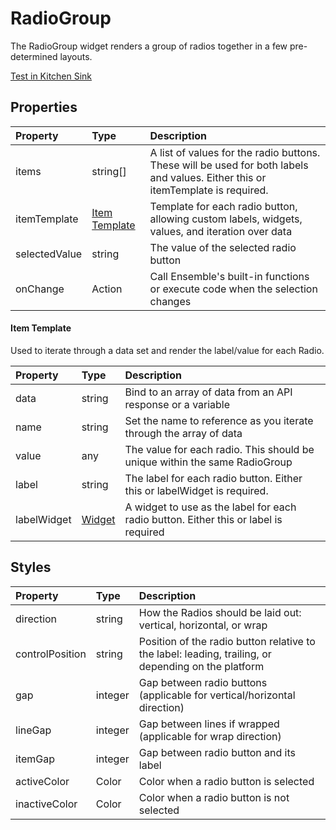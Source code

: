 
# RadioGroup

The RadioGroup widget renders a group of radios together in a few pre-determined layouts.

[Test in Kitchen Sink](https://studio.ensembleui.com/app/e24402cb-75e2-404c-866c-29e6c3dd7992/screen/lnzZvXa2PLNV1ZkNYMsl)

## Properties

| Property      | Type              | Description                                                                                               |
| :------------ | :---------------- | :-------------------------------------------------------------------------------------------------------- |
| items         | string[]          | A list of values for the radio buttons. These will be used for both labels and values. Either this or itemTemplate is required.                    |
| itemTemplate  | [Item Template](#item-template)             | Template for each radio button, allowing custom labels, widgets, values, and iteration over data          |
| selectedValue | string            | The value of the selected radio button                                                                   |
| onChange      | Action            | Call Ensemble's built-in functions or execute code when the selection changes                             |

<FormField />

#### Item Template
Used to iterate through a data set and render the label/value for each Radio.

| Property | Type   | Description                                                        |
| :------- | :----- | :----------------------------------------------------------------- |
| data     | string | Bind to an array of data from an API response or a variable        |
| name     | string | Set the name to reference as you iterate through the array of data |
| value    | any    | The value for each radio. This should be unique within the same RadioGroup                                |
| label    | string | The label for each radio button. Either this or labelWidget is required.                                    |
| labelWidget | [Widget](/widgets) | A widget to use as the label for each radio button. Either this or label is required                  |


## Styles
| Property                  | Type              | Description                                                                                                  |
| :------------------------ | :---------------- | :----------------------------------------------------------------------------------------------------------- |
| direction                 | string            | How the Radios should be laid out: vertical, horizontal, or wrap                                                                 |
| controlPosition           | string            | Position of the radio button relative to the label: leading, trailing, or depending on the platform                              |
| gap                       | integer           | Gap between radio buttons (applicable for vertical/horizontal direction)                                                                                    |
| lineGap                   | integer           | Gap between lines if wrapped (applicable for wrap direction) |
| itemGap                   | integer           | Gap between radio button and its label                                                                       |
| activeColor               | Color             | Color when a radio button is selected                                                                        |
| inactiveColor             | Color             | Color when a radio button is not selected                                                                    |

<BaseStyles />
